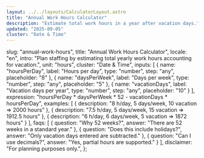 ```yaml
---
layout: ../../layouts/CalculatorLayout.astro
title: "Annual Work Hours Calculator"
description: "Estimate total work hours in a year after vacation days."
updated: "2025-09-05"
cluster: "Date & Time"
---
```


  slug: "annual-work-hours",
  title: "Annual Work Hours Calculator",
  locale: "en",
  intro: "Plan staffing by estimating total yearly work hours accounting for vacation.",
  unit: "hours",
  cluster: "Date & Time",
  inputs: [
    { name: "hoursPerDay", label: "Hours per day", type: "number", step: "any", placeholder: "8" },
    { name: "daysPerWeek", label: "Days per week", type: "number", step: "any", placeholder: "5" },
    { name: "vacationDays", label: "Vacation days per year", type: "number", step: "any", placeholder: "10" }
  ],
  expression: "hoursPerDay * daysPerWeek * 52 - vacationDays * hoursPerDay",
  examples: [
    { description: "8 h/day, 5 days/week, 10 vacation ⇒ 2000 hours" },
    { description: "7.5 h/day, 5 days/week, 15 vacation ⇒ 1912.5 hours" },
    { description: "6 h/day, 6 days/week, 5 vacation ⇒ 1872 hours" }
  ],
  faqs: [
    { question: "Why 52 weeks?", answer: "There are 52 weeks in a standard year." },
    { question: "Does this include holidays?", answer: "Only vacation days entered are subtracted." },
    { question: "Can I use decimals?", answer: "Yes, partial hours are supported." }
  ],
  disclaimer: "For planning purposes only.",
};

<Calculator schema={schema} />
